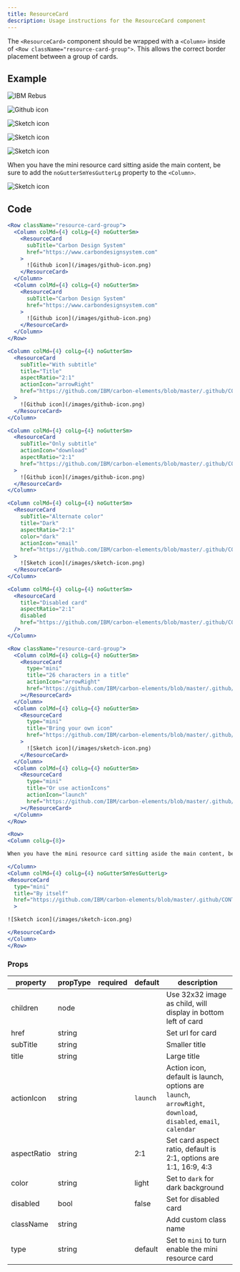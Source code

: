 ```yaml
---
title: ResourceCard
description: Usage instructions for the ResourceCard component
---
```


<PageDescription>

The `<ResourceCard>` component should be wrapped with a `<Column>` inside of `<Row className="resource-card-group">`. This allows the correct border placement between a group of cards.

</PageDescription>

## Example

<Row className="resource-card-group">
<Column colMd={4} colLg={4} noGutterSm>
    <ResourceCard
      subTitle="With subtitle"
      title="Title"
      aspectRatio="2:1"
      actionIcon="arrowRight"
      href="https://github.com/IBM/carbon-elements/blob/master/.github/CONTRIBUTING.md"
      >

![IBM Rebus](/images/rebus.svg)

  </ResourceCard>
</Column>
<Column colMd={4} colLg={4} noGutterSm>
    <ResourceCard
      subTitle="Only subtitle"
      actionIcon="download"
      aspectRatio="2:1"
      href="https://github.com/IBM/carbon-elements/blob/master/.github/CONTRIBUTING.md"
      >

![Github icon](/images/github-icon.png)

  </ResourceCard>
</Column>
<Column colMd={4} colLg={4} noGutterSm>
    <ResourceCard
      subTitle="Alternate color"
      title="Dark"
      aspectRatio="2:1"
      color="dark"
      actionIcon="email"
      href="https://github.com/IBM/carbon-elements/blob/master/.github/CONTRIBUTING.md"
      >

![Sketch icon](/images/sketch-icon.png)

  </ResourceCard>
</Column>
<Column colMd={4} colLg={4} noGutterSm>
    <ResourceCard
      title="Disabled card"
      aspectRatio="2:1"
      disabled
      href="https://github.com/IBM/carbon-elements/blob/master/.github/CONTRIBUTING.md"
      >

![Sketch icon](/images/sketch-icon.png)

  </ResourceCard>
</Column>
</Row>

<Title>Mini</Title>

<Row className="resource-card-group">
<Column colMd={4} colLg={4} noGutterSm>
<ResourceCard
  type="mini"
  title="26 characters in a title"
  actionIcon="arrowRight"
  href="https://github.com/IBM/carbon-elements/blob/master/.github/CONTRIBUTING.md"
  >

</ResourceCard>
</Column>
<Column colMd={4} colLg={4} noGutterSm>
<ResourceCard
  type="mini"
  title="Bring your own icon"
  href="https://github.com/IBM/carbon-elements/blob/master/.github/CONTRIBUTING.md"
  >

![Sketch icon](/images/sketch-icon.png)

</ResourceCard>
</Column>
<Column colMd={4} colLg={4} noGutterSm>
<ResourceCard
  type="mini"
  title="Or use actionIcons"
  actionIcon="launch"
  href="https://github.com/IBM/carbon-elements/blob/master/.github/CONTRIBUTING.md"
  >

</ResourceCard>
</Column>
</Row>

<Row>
<Column colLg={8}>

When you have the mini resource card sitting aside the main content, be sure to add the `noGutterSmYesGutterLg` property to the `<Column>`.

</Column>
<Column colMd={4} colLg={4} noGutterSm gutterLg>
<ResourceCard
  type="mini"
  title="By itself"
  href="https://github.com/IBM/carbon-elements/blob/master/.github/CONTRIBUTING.md"
  >

![Sketch icon](/images/sketch-icon.png)

</ResourceCard>
</Column>
</Row>

## Code

<Title>Group</Title>

```jsx path=components/ResourceCard/ResourceCard.js src=https://github.com/carbon-design-system/gatsby-theme-carbon/tree/master/packages/gatsby-theme-carbon/src/components/ResourceCard
<Row className="resource-card-group">
  <Column colMd={4} colLg={4} noGutterSm>
    <ResourceCard
      subTitle="Carbon Design System"
      href="https://www.carbondesignsystem.com"
    >
      ![Github icon](/images/github-icon.png)
    </ResourceCard>
  </Column>
  <Column colMd={4} colLg={4} noGutterSm>
    <ResourceCard
      subTitle="Carbon Design System"
      href="https://www.carbondesignsystem.com"
    >
      ![Github icon](/images/github-icon.png)
    </ResourceCard>
  </Column>
</Row>
```

<Title>With title</Title>

```jsx path=components/ResourceCard/ResourceCard.js src=https://github.com/carbon-design-system/gatsby-theme-carbon/tree/master/packages/gatsby-theme-carbon/src/components/ResourceCard
<Column colMd={4} colLg={4} noGutterSm>
  <ResourceCard
    subTitle="With subtitle"
    title="Title"
    aspectRatio="2:1"
    actionIcon="arrowRight"
    href="https://github.com/IBM/carbon-elements/blob/master/.github/CONTRIBUTING.md"
  >
    ![Github icon](/images/github-icon.png)
  </ResourceCard>
</Column>
```

<Title>Only subtitle</Title>

```jsx path=components/ResourceCard/ResourceCard.js src=https://github.com/carbon-design-system/gatsby-theme-carbon/tree/master/packages/gatsby-theme-carbon/src/components/ResourceCard
<Column colMd={4} colLg={4} noGutterSm>
  <ResourceCard
    subTitle="Only subtitle"
    actionIcon="download"
    aspectRatio="2:1"
    href="https://github.com/IBM/carbon-elements/blob/master/.github/CONTRIBUTING.md"
  >
    ![Github icon](/images/github-icon.png)
  </ResourceCard>
</Column>
```

<Title>Dark</Title>

```jsx path=components/ResourceCard/ResourceCard.js src=https://github.com/carbon-design-system/gatsby-theme-carbon/tree/master/packages/gatsby-theme-carbon/src/components/ResourceCard
<Column colMd={4} colLg={4} noGutterSm>
  <ResourceCard
    subTitle="Alternate color"
    title="Dark"
    aspectRatio="2:1"
    color="dark"
    actionIcon="email"
    href="https://github.com/IBM/carbon-elements/blob/master/.github/CONTRIBUTING.md"
  >
    ![Sketch icon](/images/sketch-icon.png)
  </ResourceCard>
</Column>
```

<Title>Disabled</Title>

```jsx path=components/ResourceCard/ResourceCard.js src=https://github.com/carbon-design-system/gatsby-theme-carbon/tree/master/packages/gatsby-theme-carbon/src/components/ResourceCard
<Column colMd={4} colLg={4} noGutterSm>
  <ResourceCard
    title="Disabled card"
    aspectRatio="2:1"
    disabled
    href="https://github.com/IBM/carbon-elements/blob/master/.github/CONTRIBUTING.md"
  />
</Column>
```

<Title>Mini</Title>

```jsx path=components/ResourceCard/ResourceCard.js src=https://github.com/carbon-design-system/gatsby-theme-carbon/tree/master/packages/gatsby-theme-carbon/src/components/ResourceCard
<Row className="resource-card-group">
  <Column colMd={4} colLg={4} noGutterSm>
    <ResourceCard
      type="mini"
      title="26 characters in a title"
      actionIcon="arrowRight"
      href="https://github.com/IBM/carbon-elements/blob/master/.github/CONTRIBUTING.md"
    ></ResourceCard>
  </Column>
  <Column colMd={4} colLg={4} noGutterSm>
    <ResourceCard
      type="mini"
      title="Bring your own icon"
      href="https://github.com/IBM/carbon-elements/blob/master/.github/CONTRIBUTING.md"
    >
      ![Sketch icon](/images/sketch-icon.png)
    </ResourceCard>
  </Column>
  <Column colMd={4} colLg={4} noGutterSm>
    <ResourceCard
      type="mini"
      title="Or use actionIcons"
      actionIcon="launch"
      href="https://github.com/IBM/carbon-elements/blob/master/.github/CONTRIBUTING.md"
    ></ResourceCard>
  </Column>
</Row>
```

<Title>Mini aside</Title>

```jsx path=components/ResourceCard/ResourceCard.js src=https://github.com/carbon-design-system/gatsby-theme-carbon/tree/master/packages/gatsby-theme-carbon/src/components/ResourceCard
<Row>
<Column colLg={8}>

When you have the mini resource card sitting aside the main content, be sure to add the `noGutterSmYesGutterLg` property to the `<Column>`.

</Column>
<Column colMd={4} colLg={4} noGutterSmYesGutterLg>
<ResourceCard
  type="mini"
  title="By itself"
  href="https://github.com/IBM/carbon-elements/blob/master/.github/CONTRIBUTING.md"
  >

![Sketch icon](/images/sketch-icon.png)

</ResourceCard>
</Column>
</Row>
```

### Props

| property    | propType | required | default  | description                                                                                                     |
| ----------- | -------- | -------- | -------- | --------------------------------------------------------------------------------------------------------------- |
| children    | node     |          |          | Use 32x32 image as child, will display in bottom left of card                                                   |
| href        | string   |          |          | Set url for card                                                                                                |
| subTitle    | string   |          |          | Smaller title                                                                                                   |
| title       | string   |          |          | Large title                                                                                                     |
| actionIcon  | string   |          | `launch` | Action icon, default is launch, options are `launch`, `arrowRight`, `download`, `disabled`, `email`, `calendar` |
| aspectRatio | string   |          | 2:1      | Set card aspect ratio, default is 2:1, options are 1:1, 16:9, 4:3                                               |
| color       | string   |          | light    | Set to `dark` for dark background                                                                               |
| disabled    | bool     |          | false    | Set for disabled card                                                                                           |
| className   | string   |          |          | Add custom class name                                                                                           |
| type        | string   |          | default  | Set to `mini` to turn enable the mini resource card                                                             |
